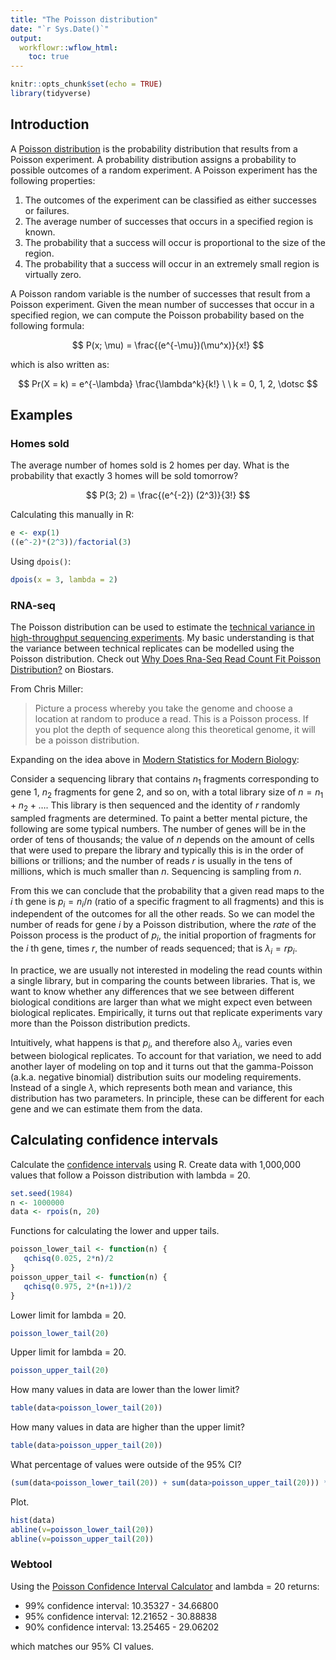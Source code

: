 ```yaml
---
title: "The Poisson distribution"
date: "`r Sys.Date()`"
output:
  workflowr::wflow_html:
    toc: true
---
```


```r
knitr::opts_chunk$set(echo = TRUE)
library(tidyverse)
```

## Introduction

A [Poisson distribution](https://en.wikipedia.org/wiki/Poisson_distribution) is the probability distribution that results from a Poisson experiment. A probability distribution assigns a probability to possible outcomes of a random experiment. A Poisson experiment has the following properties:

1. The outcomes of the experiment can be classified as either successes or failures.
2. The average number of successes that occurs in a specified region is known.
3. The probability that a success will occur is proportional to the size of the region.
4. The probability that a success will occur in an extremely small region is virtually zero.

A Poisson random variable is the number of successes that result from a Poisson experiment. Given the mean number of successes that occur in a specified region, we can compute the Poisson probability based on the following formula:

$$ P(x; \mu) = \frac{(e^{-\mu})(\mu^x)}{x!} $$

which is also written as:

$$ Pr(X = k) = e^{-\lambda} \frac{\lambda^k}{k!} \ \ k = 0, 1, 2, \dotsc $$

## Examples

### Homes sold

The average number of homes sold is 2 homes per day. What is the probability that exactly 3 homes will be sold tomorrow?

$$ P(3; 2) = \frac{(e^{-2}) (2^3)}{3!} $$

Calculating this manually in R:

```r
e <- exp(1)
((e^-2)*(2^3))/factorial(3)
```

Using `dpois()`:

```r
dpois(x = 3, lambda = 2)
```

### RNA-seq

The Poisson distribution can be used to estimate the [technical variance in high-throughput sequencing experiments](https://genome.cshlp.org/content/early/2008/06/11/gr.079558.108). My basic understanding is that the variance between technical replicates can be modelled using the Poisson distribution. Check out [Why Does Rna-Seq Read Count Fit Poisson Distribution?](https://www.biostars.org/p/84445/) on Biostars.

From Chris Miller:

> Picture a process whereby you take the genome and choose a location at random to produce a read. This is a Poisson process. If you plot the depth of sequence along this theoretical genome, it will be a poisson distribution.

Expanding on the idea above in [Modern Statistics for Modern Biology](https://web.stanford.edu/class/bios221/book/):

Consider a sequencing library that contains $n_1$ fragments corresponding to gene 1, $n_2$ fragments for gene 2, and so on, with a total library size of $n = n_1 + n_2 + \ldots$. This library is then sequenced and the identity of $r$ randomly sampled fragments are determined. To paint a better mental picture, the following are some typical numbers. The number of genes will be in the order of tens of thousands; the value of $n$ depends on the amount of cells that were used to prepare the library and typically this is in the order of billions or trillions; and the number of reads $r$ is usually in the tens of millions, which is much smaller than $n$. Sequencing is sampling from $n$.

From this we can conclude that the probability that a given read maps to the $i$ th gene is $p_i = n_i/n$ (ratio of a specific fragment to all fragments) and this is independent of the outcomes for all the other reads. So we can model the number of reads for gene $i$ by a Poisson distribution, where the _rate_ of the Poisson process is the product of $p_i$, the initial proportion of fragments for the $i$ th gene, times $r$, the number of reads sequenced; that is $\lambda_i = rp_i$.

In practice, we are usually not interested in modeling the read counts within a single library, but in comparing the counts between libraries. That is, we want to know whether any differences that we see between different biological conditions are larger than what we might expect even between biological replicates. Empirically, it turns out that replicate experiments vary more than the Poisson distribution predicts.

Intuitively, what happens is that $p_i$, and therefore also $\lambda_i$, varies even between biological replicates. To account for that variation, we need to add another layer of modeling on top and it turns out that the gamma-Poisson (a.k.a. negative binomial) distribution suits our modeling requirements. Instead of a single $\lambda$, which represents both mean and variance, this distribution has two parameters. In principle, these can be different for each gene and we can estimate them from the data.

## Calculating confidence intervals

Calculate the [confidence intervals](https://www.math.mcmaster.ca/peter/s743/poissonalpha.html) using R. Create data with 1,000,000 values that follow a Poisson distribution with lambda = 20.

```r
set.seed(1984)
n <- 1000000
data <- rpois(n, 20)
```

Functions for calculating the lower and upper tails.

```r
poisson_lower_tail <- function(n) {
   qchisq(0.025, 2*n)/2
}
poisson_upper_tail <- function(n) {
   qchisq(0.975, 2*(n+1))/2
}
```

Lower limit for lambda = 20.

```r
poisson_lower_tail(20)
```

Upper limit for lambda = 20.

```r
poisson_upper_tail(20)
```

How many values in data are lower than the lower limit?

```r
table(data<poisson_lower_tail(20))
```

How many values in data are higher than the upper limit?

```r
table(data>poisson_upper_tail(20))
```

What percentage of values were outside of the 95% CI?

```r
(sum(data<poisson_lower_tail(20)) + sum(data>poisson_upper_tail(20))) * 100 / n
```

Plot.

```r
hist(data)
abline(v=poisson_lower_tail(20))
abline(v=poisson_upper_tail(20))
```

### Webtool

Using the [Poisson Confidence Interval Calculator](https://www.danielsoper.com/statcalc/calculator.aspx?id=86) and lambda = 20 returns:

* 99% confidence interval: 10.35327 - 34.66800
* 95% confidence interval: 12.21652 - 30.88838
* 90% confidence interval: 13.25465 - 29.06202

which matches our 95% CI values.
